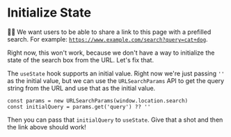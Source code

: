 # Initialize State

<EpicVideo url="https://www.epicreact.dev/workshops/react-hooks/initialize-state" />

👨‍💼 We want users to be able to share a link to this page with a prefilled
search. For example:
[`https://www.example.com/search?query=cat+dog`](/app/playground?query=cat+dog).

Right now, this won't work, because we don't have a way to initialize the
state of the search box from the URL. Let's fix that.

The `useState` hook supports an initial value. Right now we're just passing
`''` as the initial value, but we can use the `URLSearchParams` API to get the
query string from the URL and use that as the initial value.

```tsx
const params = new URLSearchParams(window.location.search)
const initialQuery = params.get('query') ?? ''
```

Then you can pass that `initialQuery` to `useState`. Give that a shot and then
the link above should work!
